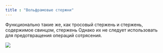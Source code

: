 ```yaml
---
title : "Вольфрамовые стержни"
---
```


Функционально такие же, как тросовый стержень и стержень, содержимое свинцом, стержень Однако их не следует использовать для предотвращения операций сотрясения.

<img src="./tungsten-filled-stems.png" />
